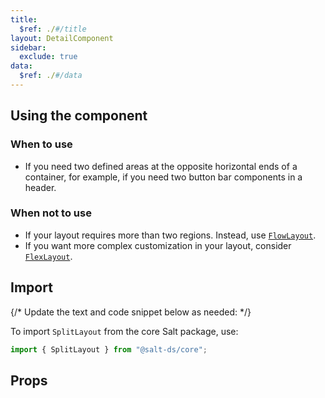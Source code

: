 ```yaml
---
title:
  $ref: ./#/title
layout: DetailComponent
sidebar:
  exclude: true
data:
  $ref: ./#/data
---
```


## Using the component

### When to use

- If you need two defined areas at the opposite horizontal ends of a container, for example, if you need two button bar components in a header.

### When not to use

- If your layout requires more than two regions. Instead, use [`FlowLayout`](../flow-layout).
- If you want more complex customization in your layout, consider [`FlexLayout`](../flex-layout).

## Import

{/* Update the text and code snippet below as needed: */}

To import `SplitLayout` from the core Salt package, use:

```js
import { SplitLayout } from "@salt-ds/core";
```

## Props

<PropsTable packageName="core" componentName="SplitLayout" />
